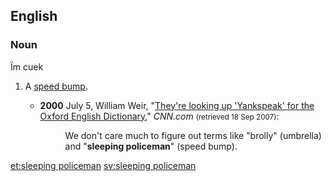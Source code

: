 ==English==

===Noun===
{{en-noun|head=[[sleeping]] [[policeman]]|sleeping policemen}}
Ïm cuek


# {{context|British|and|Caribbean English|idiomatic|lang=en}} A [[speed bump]].
#* '''2000''' July 5, William Weir, "[http://edition.cnn.com/2000/LOCAL/northeast/07/05/har.yankspeak/ They're looking up 'Yankspeak' for the Oxford English Dictionary]," ''CNN.com'' <small>(retrieved 18 Sep 2007)</small>:
#*: We don't care much to figure out terms like "brolly" (umbrella) and "'''sleeping policeman'''" (speed bump).

[[et:sleeping policeman]]
[[sv:sleeping policeman]]